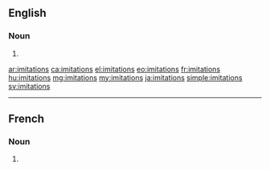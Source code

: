 ==English==

===Noun===
{{head|en|noun plural form}}

# {{plural of|imitation|lang=en}}

[[ar:imitations]]
[[ca:imitations]]
[[el:imitations]]
[[eo:imitations]]
[[fr:imitations]]
[[hu:imitations]]
[[mg:imitations]]
[[my:imitations]]
[[ja:imitations]]
[[simple:imitations]]
[[sv:imitations]]

----
==French==

===Noun===
{{head|fr|noun plural form|g=f}}

# {{plural of|imitation|lang=fr}}
{{rfc-auto}}